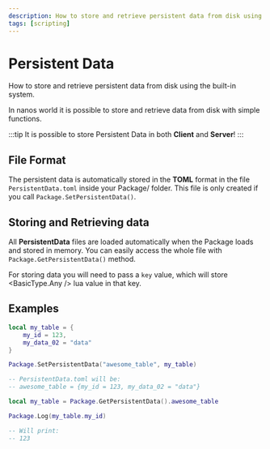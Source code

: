 ```yaml
---
description: How to store and retrieve persistent data from disk using the built-in system
tags: [scripting]
---
```


# Persistent Data


How to store and retrieve persistent data from disk using the built-in system.

In nanos world it is possible to store and retrieve data from disk with simple functions.

:::tip
It is possible to store Persistent Data in both **Client** and **Server**!
:::

## File Format

The persistent data is automatically stored in the **TOML** format in the file `PersistentData.toml` inside your Package/ folder. This file is only created if you call `Package.SetPersistentData()`.

## Storing and Retrieving data

All **PersistentData** files are loaded automatically when the Package loads and stored in memory. You can easily access the whole file with `Package.GetPersistentData()` method.

For storing data you will need to pass a `key` value, which will store <BasicType.Any /> lua value in that key.

## Examples

```lua
local my_table = {
    my_id = 123,
    my_data_02 = "data"
}

Package.SetPersistentData("awesome_table", my_table)

-- PersistentData.toml will be:
-- awesome_table = {my_id = 123, my_data_02 = "data"}
```

```lua
local my_table = Package.GetPersistentData().awesome_table

Package.Log(my_table.my_id)

-- Will print:
-- 123
```
